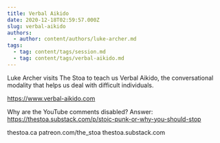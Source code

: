 ```yaml
---
title: Verbal Aikido
date: 2020-12-18T02:59:57.000Z
slug: verbal-aikido
authors:
  - author: content/authors/luke-archer.md
tags:
  - tag: content/tags/session.md
  - tag: content/tags/verbal-aikido.md
---
```


Luke Archer visits The Stoa to teach us Verbal Aikido, the conversational modality that helps us deal with difficult individuals.

https://www.verbal-aikido.com

Why are the YouTube comments disabled? Answer: https://thestoa.substack.com/p/stoic-punk-or-why-you-should-stop

thestoa.ca
patreon.com/the_stoa
thestoa.substack.com
